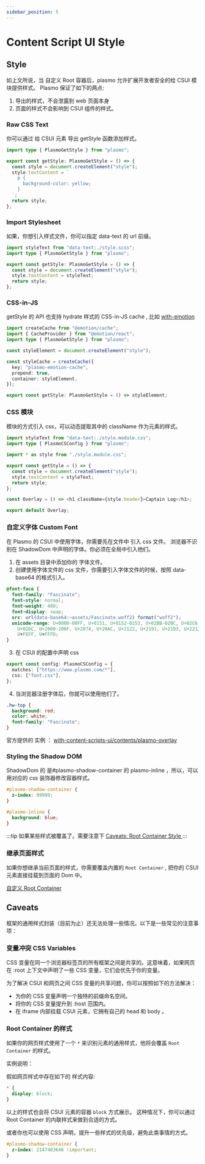 ```yaml
---
sidebar_position: 5
---
```


# Content Script UI Style

## Style

如上文所说，当 自定义 Root 容器后，plasmo 允许扩展开发者安全的给 CSUI 模块提供样式。
Plasmo 保证了如下的两点:

1. 导出的样式，不会泄露到 web 页面本身
2. 页面的样式不会影响到 CSUI 组件的样式。

### Raw CSS Text

你可以通过 给 CSUI 元素 导出 getStyle 函数添加样式。

```ts title="content.tsx"
import type { PlasmoGetStyle } from "plasmo";

export const getStyle: PlasmoGetStyle = () => {
  const style = document.createElement("style");
  style.textContent = `
    p {
      background-color: yellow;
    }
  `;
  return style;
};
```

### Import Stylesheet

如果，你想引入样式文件，你可以指定 data-text 的 url 前缀。

```ts title="content.ts"
import styleText from "data-text:./style.scss";
import type { PlasmoGetStyle } from "plasmo";

export const getStyle: PlasmoGetStyle = () => {
  const style = document.createElement("style");
  style.textContent = styleText;
  return style;
};
```

### CSS-in-JS

getStyle 的 API 也支持 hydrate 样式的 CSS-in-JS cache , 比如 [with-emotion](https://github.com/PlasmoHQ/examples/blob/main/with-emotion/content.tsx)

```ts
import createCache from "@emotion/cache";
import { CacheProvider } from "@emotion/react";
import type { PlasmoGetStyle } from "plasmo";

const styleElement = document.createElement("style");

const styleCache = createCache({
  key: "plasmo-emotion-cache",
  prepend: true,
  container: styleElement,
});

export const getStyle: PlasmoGetStyle = () => styleElement;
```

### CSS 模块

模块的方式引入 css，可以动态提取其中的 className 作为元素的样式。

```ts title="content.ts"
import styleText from "data-text:./style.module.css";
import type { PlasmoCSConfig } from "plasmo";

import * as style from "./style.module.css";

export const getStyle = () => {
  const style = document.createElement("style");
  style.textContent = styleText;
  return style;
};

const Overlay = () => <h1 className={style.header}>Captain Log</h1>;

export default Overlay;
```

### 自定义字体 Custom Font

在 Plasmo 的 CSUI 中使用字体，你需要先在文件中 引入 css 文件。
浏览器不识别在 ShadowDom 中声明的字体。你必须在全局中引入他们。

1. 在 assets 目录中添加你的 字体文件。
2. 创建使用字体文件的 css 文件，你需要引入字体文件的时候，按照 data-base64 的格式引入。

```css title="font.css"
@font-face {
  font-family: "Fascinate";
  font-style: normal;
  font-weight: 400;
  font-display: swap;
  src: url(data-base64:~assets/Fascinate.woff2) format("woff2");
  unicode-range: U+0000-00FF, U+0131, U+0152-0153, U+02BB-02BC, U+02C6, U+02DA,
    U+02DC, U+2000-206F, U+2074, U+20AC, U+2122, U+2191, U+2193, U+2212, U+2215,
    U+FEFF, U+FFFD;
}
```

3. 在 CSUI 的配置中声明 css

```ts title="content.tsx"
export const config: PlasmoCSConfig = {
  matches: ["https://www.plasmo.com/*"],
  css: ["font.css"],
};
```

4. 当浏览器注册字体后，你就可以使用他们了。

```css
.hw-top {
  background: red;
  color: white;
  font-family: "Fascinate";
}
```

官方提供的 实例 ： [with-content-scripts-ui/contents/plasmo-overlay](https://github.com/PlasmoHQ/examples/blob/main/with-content-scripts-ui/contents/plasmo-overlay.tsx)

### Styling the Shadow DOM

ShadowDom 的 是#plasmo-shadow-container 的 plasmo-inline ，所以，可以用对应的 css 装饰器修改容器样式。

```css title="style.css"
#plasmo-shadow-container {
  z-index: 99999;
}

#plasmo-inline {
  background: blue;
}
```

:::tip
如果某些样式被覆盖了。需要注意下 [ Caveats: Root Container Style ](https://docs.plasmo.com/framework/content-scripts-ui/styling#root-container-style)
:::

### 继承页面样式

如果你想继承当前页面的样式，你需要覆盖内置的 `Root Container` , 把你的 CSUI 元素直接挂载到页面的 Dom 中。

[自定义 Root Container](contentui#custom-root-container)

## Caveats

框架的通用样式封装（目前为止）还无法处理一些情况。以下是一些常见的注意事项：

### 变量冲突 CSS Variables

CSS 变量在同一个浏览器标签页的所有框架之间是共享的。这意味着，如果网页在 :root 上下文中声明了一些 CSS 变量，它们会优先于你的变量。

为了解决 CSUI 和网页之间 CSS 变量的共享问题，你可以按照如下的方法解决：

- 为你的 CSS 变量声明一个独特的前缀命名空间。
- 将你的 CSS 变量提升到 :host 范围内。
- 在 iframe 内部挂载 CSUI 元素，它拥有自己的 head 和 body 。

### Root Container 的样式

如果你的网页样式使用了一个 `*` 来识别元素的通用样式，他将会覆盖 `Root Container` 的样式。

实例说明：

假如网页样式中存在如下的 样式内容:

```css
* {
  display: block;
}
```

以上的样式也会将 CSUI 元素的容器 `block` 方式展示。 这种情况下，你可以通过 Root Container 的内联样式来做到合适的方式。

或者你也可以使用 CSS 声明，提升一些样式的优先级，避免此类事情的方式。

```css
#plasmo-shadow-container {
  z-index: 2147483646 !important;
}
```
